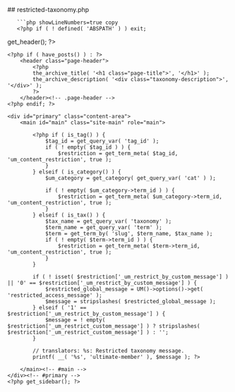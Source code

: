 

<div class="phpdocumentor-element -file">
    ## restricted-taxonomy.php

        

    
       ```php showLineNumbers=true copy
       <?php if ( ! defined( 'ABSPATH' ) ) exit;

get_header(); ?>

<div class="wrap">

	<?php if ( have_posts() ) : ?>
		<header class="page-header">
			<?php
			the_archive_title( '<h1 class="page-title">', '</h1>' );
			the_archive_description( '<div class="taxonomy-description">', '</div>' );
			?>
		</header><!-- .page-header -->
	<?php endif; ?>

	<div id="primary" class="content-area">
		<main id="main" class="site-main" role="main">

			<?php if ( is_tag() ) {
				$tag_id = get_query_var( 'tag_id' );
				if ( ! empty( $tag_id ) ) {
					$restriction = get_term_meta( $tag_id, 'um_content_restriction', true );
				}
			} elseif ( is_category() ) {
				$um_category = get_category( get_query_var( 'cat' ) );

				if ( ! empty( $um_category->term_id ) ) {
					$restriction = get_term_meta( $um_category->term_id, 'um_content_restriction', true );
				}
			} elseif ( is_tax() ) {
				$tax_name = get_query_var( 'taxonomy' );
				$term_name = get_query_var( 'term' );
				$term = get_term_by( 'slug', $term_name, $tax_name );
				if ( ! empty( $term->term_id ) ) {
					$restriction = get_term_meta( $term->term_id, 'um_content_restriction', true );
				}
			}

			if ( ! isset( $restriction['_um_restrict_by_custom_message'] ) || '0' == $restriction['_um_restrict_by_custom_message'] ) {
				$restricted_global_message = UM()->options()->get( 'restricted_access_message' );
				$message = stripslashes( $restricted_global_message );
			} elseif ( '1' == $restriction['_um_restrict_by_custom_message'] ) {
				$message = ! empty( $restriction['_um_restrict_custom_message'] ) ? stripslashes( $restriction['_um_restrict_custom_message'] ) : '';
			}

			// translators: %s: Restricted taxonomy message.
			printf( __( '%s', 'ultimate-member' ), $message ); ?>

		</main><!-- #main -->
	</div><!-- #primary -->
	<?php get_sidebar(); ?>
</div><!-- .wrap -->

<?php get_footer();
       ```
</div>
